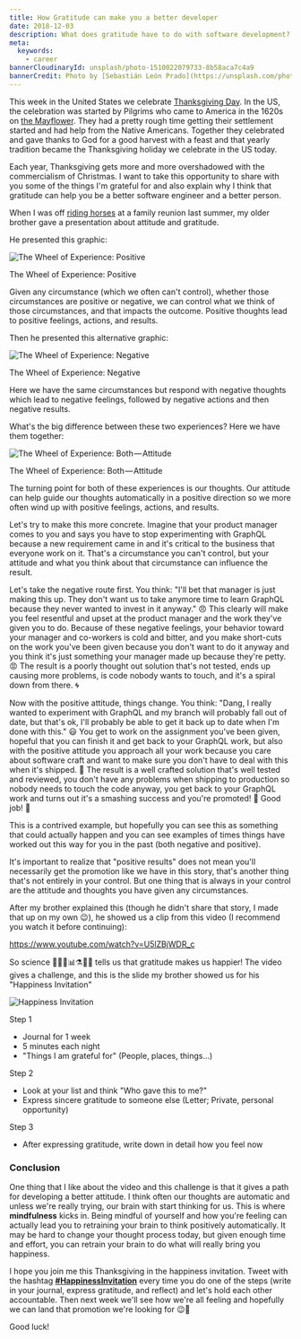```yaml
---
title: How Gratitude can make you a better developer
date: 2018-12-03
description: What does gratitude have to do with software development?
meta:
  keywords:
    - career
bannerCloudinaryId: unsplash/photo-1510022079733-8b58aca7c4a9
bannerCredit: Photo by [Sebastián León Prado](https://unsplash.com/photos/dBiIcdxMWfE)
---
```


This week in the United States we celebrate
[Thanksgiving Day](https://en.wikipedia.org/wiki/Thanksgiving). In the US, the
celebration was started by Pilgrims who came to America in the 1620s on
[the Mayflower](https://en.wikipedia.org/wiki/Mayflower). They had a pretty
rough time getting their settlement started and had help from the Native
Americans. Together they celebrated and gave thanks to God for a good harvest
with a feast and that yearly tradition became the Thanksgiving holiday we
celebrate in the US today.

Each year, Thanksgiving gets more and more overshadowed with the commercialism
of Christmas. I want to take this opportunity to share with you some of the
things I'm grateful for and also explain why I think that gratitude can help you
be a better software engineer and a better person.

When I was off
[riding horses](https://x.com/kentcdodds/status/1043644565041819648) at a
family reunion last summer, my older brother gave a presentation about attitude
and gratitude.

He presented this graphic:

![The Wheel of Experience: Positive](https://res.cloudinary.com/kentcdodds-com/image/upload/v1625032774/kentcdodds.com/content/blog/how-gratitude-can-make-you-a-better-developer/0.png)

<figcaption>The Wheel of Experience: Positive</figcaption>

Given any circumstance (which we often can't control), whether those
circumstances are positive or negative, we can control what we think of those
circumstances, and that impacts the outcome. Positive thoughts lead to positive
feelings, actions, and results.

Then he presented this alternative graphic:

![The Wheel of Experience: Negative](https://res.cloudinary.com/kentcdodds-com/image/upload/v1625032773/kentcdodds.com/content/blog/how-gratitude-can-make-you-a-better-developer/1.png)

<figcaption>The Wheel of Experience: Negative</figcaption>

Here we have the same circumstances but respond with negative thoughts which
lead to negative feelings, followed by negative actions and then negative
results.

What's the big difference between these two experiences? Here we have them
together:

![The Wheel of Experience: Both — Attitude](https://res.cloudinary.com/kentcdodds-com/image/upload/v1625032774/kentcdodds.com/content/blog/how-gratitude-can-make-you-a-better-developer/2.png)

<figcaption>The Wheel of Experience: Both — Attitude</figcaption>

The turning point for both of these experiences is our thoughts. Our attitude
can help guide our thoughts automatically in a positive direction so we more
often wind up with positive feelings, actions, and results.

Let's try to make this more concrete. Imagine that your product manager comes to
you and says you have to stop experimenting with GraphQL because a new
requirement came in and it's critical to the business that everyone work on it.
That's a circumstance you can't control, but your attitude and what you think
about that circumstance can influence the result.

Let's take the negative route first. You think: "I'll bet that manager is just
making this up. They don't want us to take anymore time to learn GraphQL because
they never wanted to invest in it anyway." 😠 This clearly will make you feel
resentful and upset at the product manager and the work they've given you to do.
Because of these negative feelings, your behavior toward your manager and
co-workers is cold and bitter, and you make short-cuts on the work you've been
given because you don't want to do it anyway and you think it's just something
your manager made up because they're petty. 😡 The result is a poorly thought
out solution that's not tested, ends up causing more problems, is code nobody
wants to touch, and it's a spiral down from there. 🌀

Now with the positive attitude, things change. You think: "Dang, I really wanted
to experiment with GraphQL and my branch will probably fall out of date, but
that's ok, I'll probably be able to get it back up to date when I'm done with
this." 😃 You get to work on the assignment you've been given, hopeful that you
can finish it and get back to your GraphQL work, but also with the positive
attitude you approach all your work because you care about software craft and
want to make sure you don't have to deal with this when it's shipped. 🚢 The
result is a well crafted solution that's well tested and reviewed, you don't
have any problems when shipping to production so nobody needs to touch the code
anyway, you get back to your GraphQL work and turns out it's a smashing success
and you're promoted! 🥇 Good job! 👏

This is a contrived example, but hopefully you can see this as something that
could actually happen and you can see examples of times things have worked out
this way for you in the past (both negative and positive).

It's important to realize that "positive results" does not mean you'll
necessarily get the promotion like we have in this story, that's another thing
that's not entirely in your control. But one thing that is always in your
control are the attitude and thoughts you have given any circumstances.

After my brother explained this (though he didn't share that story, I made that
up on my own 😉), he showed us a clip from this video (I recommend you watch it
before continuing):

https://www.youtube.com/watch?v=U5lZBjWDR_c

So science 👩‍🔬🔬📊⚗️👨‍🔬 tells us that gratitude makes us happier! The video gives
a challenge, and this is the slide my brother showed us for his "Happiness
Invitation"

![Happiness Invitation](https://res.cloudinary.com/kentcdodds-com/image/upload/v1625032775/kentcdodds.com/content/blog/how-gratitude-can-make-you-a-better-developer/3.png)

Step 1

- Journal for 1 week
- 5 minutes each night
- "Things I am grateful for" (People, places, things...)

Step 2

- Look at your list and think "Who gave this to me?"
- Express sincere gratitude to someone else (Letter; Private, personal
  opportunity)

Step 3

- After expressing gratitude, write down in detail how you feel now

### Conclusion

One thing that I like about the video and this challenge is that it gives a path
for developing a better attitude. I think often our thoughts are automatic and
unless we're really trying, our brain with start thinking for us. This is where
**mindfulness** kicks in. Being mindful of yourself and how you're feeling can
actually lead you to retraining your brain to think positively automatically. It
may be hard to change your thought process today, but given enough time and
effort, you can retrain your brain to do what will really bring you happiness.

I hope you join me this Thanksgiving in the happiness invitation. Tweet with the
hashtag
[**#HappinessInvitation**](https://x.com/hashtag/HappinessInvitation)
every time you do one of the steps (write in your journal, express gratitude,
and reflect) and let's hold each other accountable. Then next week we'll see how
we're all feeling and hopefully we can land that promotion we're looking for
😉🥇

Good luck!
